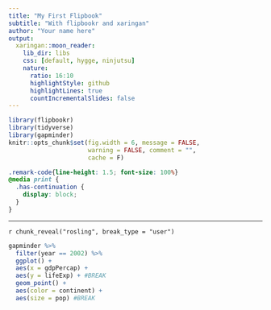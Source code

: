 ```yaml
---
title: "My First Flipbook"
subtitle: "With flipbookr and xaringan"
author: "Your name here"
output:
  xaringan::moon_reader:
    lib_dir: libs
    css: [default, hygge, ninjutsu]
    nature:
      ratio: 16:10
      highlightStyle: github
      highlightLines: true
      countIncrementalSlides: false
---
```



```r
library(flipbookr)
library(tidyverse)
library(gapminder)
knitr::opts_chunk$set(fig.width = 6, message = FALSE, 
                      warning = FALSE, comment = "", 
                      cache = F)
```


```css
.remark-code{line-height: 1.5; font-size: 100%}
@media print {
  .has-continuation {
    display: block;
  }
}
```

---

`r chunk_reveal("rosling", break_type = "user")`

```r
gapminder %>% 
  filter(year == 2002) %>% 
  ggplot() +
  aes(x = gdpPercap) + 
  aes(y = lifeExp) + #BREAK
  geom_point() + 
  aes(color = continent) + 
  aes(size = pop) #BREAK
```



